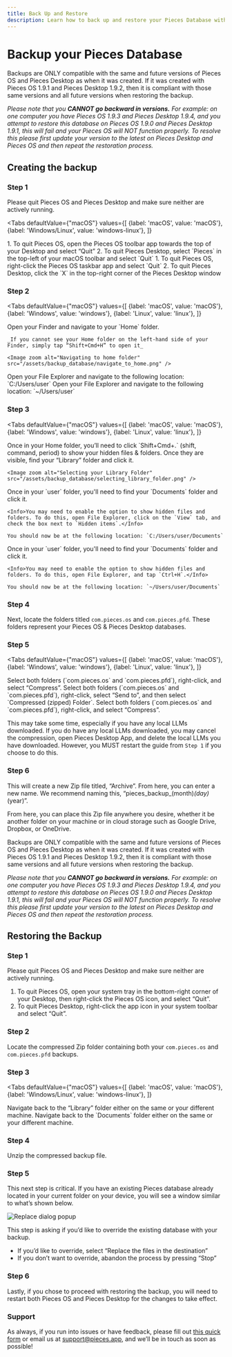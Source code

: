 ```yaml
---
title: Back Up and Restore
description: Learn how to back up and restore your Pieces Database without losing your code snippets.
---
```


<link rel="canonical" href="https://docs.pieces.app/features/back-up-and-restore" />

# Backup your Pieces Database

<Info>Backups are ONLY compatible with the same and future versions of Pieces OS and Pieces Desktop as when it was created. If it was created with Pieces OS 1.9.1 and Pieces Desktop 1.9.2, then it is compliant with those same versions and all future versions when restoring the backup.</Info>

_Please note that you **CANNOT go backward in versions.** For example: on one computer you have Pieces OS 1.9.3 and Pieces Desktop 1.9.4, and you attempt to restore this database on Pieces OS 1.9.0 and Pieces Desktop 1.9.1, this will fail and your Pieces OS will NOT function properly. To resolve this please first update your version to the latest on Pieces Desktop and Pieces OS and then repeat the restoration process._

## Creating the backup

### Step 1

Please quit Pieces OS and Pieces Desktop and make sure neither are actively running.

<Tabs
  defaultValue={"macOS"}
  values={[
    {label: 'macOS', value: 'macOS'},
    {label: 'Windows/Linux', value: 'windows-linux'},
  ]}
>
  <TabItem value="macOS">
    1. To quit Pieces OS, open the Pieces OS toolbar app towards the top of your Desktop and select “Quit”
    2. To quit Pieces Desktop, select `Pieces` in the top-left of your macOS toolbar and select `Quit`
  </TabItem>
  <TabItem value="windows-linux">
    1. To quit Pieces OS, right-click the Pieces OS taskbar app and select `Quit`
    2. To quit Pieces Desktop, click the `X` in the top-right corner of the Pieces Desktop window
  </TabItem>
</Tabs>

### Step 2

<Tabs
  defaultValue={"macOS"}
  values={[
    {label: 'macOS', value: 'macOS'},
    {label: 'Windows', value: 'windows'},
    {label: 'Linux', value: 'linux'},
  ]}
>
  <TabItem value="macOS">
    Open your Finder and navigate to your `Home` folder.

    _If you cannot see your Home folder on the left-hand side of your Finder, simply tap “Shift+Cmd+H” to open it_

    <Image zoom alt="Navigating to home folder" src="/assets/backup_database/navigate_to_home.png" />
  </TabItem>
  <TabItem value="windows">
    Open your File Explorer and navigate to the following location: `C:/Users/user`
  </TabItem>
  <TabItem value="linux">
    Open your File Explorer and navigate to the following location: `~/Users/user`
  </TabItem>
</Tabs>

### Step 3

<Tabs
  defaultValue={"macOS"}
  values={[
    {label: 'macOS', value: 'macOS'},
    {label: 'Windows', value: 'windows'},
    {label: 'Linux', value: 'linux'},
  ]}
>
  <TabItem value="macOS">
    Once in your Home folder, you’ll need to click `Shift+Cmd+.` (shift, command, period) to show your hidden files & folders. Once they are visible, find your “Library” folder and click it.

    <Image zoom alt="Selecting your Library Folder" src="/assets/backup_database/selecting_library_folder.png" />
  </TabItem>
  <TabItem value="windows">
    Once in your `user` folder, you'll need to find your `Documents` folder and click it.

    <Info>You may need to enable the option to show hidden files and folders. To do this, open File Explorer, click on the `View` tab, and check the box next to `Hidden items`.</Info>

    You should now be at the following location: `C:/Users/user/Documents`
  </TabItem>
  <TabItem value="linux">
    Once in your `user` folder, you'll need to find your `Documents` folder and click it.

    <Info>You may need to enable the option to show hidden files and folders. To do this, open File Explorer, and tap `Ctrl+H`.</Info>

    You should now be at the following location: `~/Users/user/Documents`
  </TabItem>
</Tabs>

### Step 4

Next, locate the folders titled `com.pieces.os` and `com.pieces.pfd`. These folders represent your Pieces OS & Pieces Desktop databases.

[//]: # (<Tabs)

[//]: # (  defaultValue={"macOS"})

[//]: # (  values={[)

[//]: # (    {label: 'macOS', value: 'macOS'},)

[//]: # (    {label: 'Windows/Linux', value: 'windows-linux'},)

[//]: # (  ]})

[//]: # (>)

[//]: # (  <TabItem value="macOS">)

[//]: # (    <Image zoom alt="Selecting Pieces Folders" src="/assets/backup_database/selecting_pieces_folders.png" />)

[//]: # (  </TabItem>)

[//]: # (  <TabItem value="windows-linux">)

[//]: # (  </TabItem>)

[//]: # (</Tabs>)

### Step 5

<Tabs
  defaultValue={"macOS"}
  values={[
    {label: 'macOS', value: 'macOS'},
    {label: 'Windows', value: 'windows'},
    {label: 'Linux', value: 'linux'},
  ]}
>
  <TabItem value="macOS">
    Select both folders (`com.pieces.os` and `com.pieces.pfd`), right-click, and select “Compress”.
  </TabItem>
  <TabItem value="windows">
    Select both folders (`com.pieces.os` and `com.pieces.pfd`), right-click, select “Send to”, and then select `Compressed (zipped) Folder`.
  </TabItem>
  <TabItem value="linux">
    Select both folders (`com.pieces.os` and `com.pieces.pfd`), right-click, and select “Compress”.
  </TabItem>
</Tabs>

<Info>This may take some time, especially if you have any local LLMs downloaded. If you do have any local LLMs downloaded, you may cancel the compression, open Pieces Desktop App, and delete the local LLMs you have downloaded. However, you MUST restart the guide from `Step 1` if you choose to do this.</Info>

### Step 6

This will create a new Zip file titled, “Archive”. From here, you can enter a new name. We recommend naming this, “pieces_backup_(month)_(day)_(year)”.

[//]: # (<Tabs)

[//]: # (  defaultValue={"macOS"})

[//]: # (  values={[)

[//]: # (    {label: 'macOS', value: 'macOS'},)

[//]: # (    {label: 'Windows', value: 'windows'},)

[//]: # (    {label: 'Linux', value: 'linux'},)

[//]: # (  ]})

[//]: # (>)

[//]: # ()
[//]: # (  <TabItem value="macOS">)

[//]: # (    <Image zoom alt="Title Archive with Timestamp" src="/assets/backup_database/title_archive.png" />)

[//]: # (  </TabItem>)

[//]: # (  <TabItem value="windows">)

[//]: # (  </TabItem>)

[//]: # (  <TabItem value="linux">)

[//]: # (  </TabItem>)

[//]: # (</Tabs>)

From here, you can place this Zip file anywhere you desire, whether it be another folder on your machine or in cloud storage such as Google Drive, Dropbox, or OneDrive.

<Info>Backups are ONLY compatible with the same and future versions of Pieces OS and Pieces Desktop as when it was created. If it was created with Pieces OS 1.9.1 and Pieces Desktop 1.9.2, then it is compliant with those same versions and all future versions when restoring the backup.</Info>

_Please note that you **CANNOT go backward in versions.** For example: on one computer you have Pieces OS 1.9.3 and Pieces Desktop 1.9.4, and you attempt to restore this database on Pieces OS 1.9.0 and Pieces Desktop 1.9.1, this will fail and your Pieces OS will NOT function properly. To resolve this please first update your version to the latest on Pieces Desktop and Pieces OS and then repeat the restoration process._

## Restoring the Backup

### Step 1

Please quit Pieces OS and Pieces Desktop and make sure neither are actively running.

1. To quit Pieces OS, open your system tray in the bottom-right corner of your Desktop, then right-click the Pieces OS icon, and select “Quit”.
2. To quit Pieces Desktop, right-click the app icon in your system toolbar and select “Quit”.

### Step 2

Locate the compressed Zip folder containing both your `com.pieces.os` and `com.pieces.pfd` backups.

### Step 3

<Tabs
  defaultValue={"macOS"}
  values={[
    {label: 'macOS', value: 'macOS'},
    {label: 'Windows/Linux', value: 'windows-linux'},
  ]}
>
  <TabItem value="macOS">
    Navigate back to the “Library” folder either on the same or your different machine.
  </TabItem>
  <TabItem value="windows-linux">
    Navigate back to the `Documents` folder either on the same or your different machine.
  </TabItem>
</Tabs>

### Step 4

Unzip the compressed backup file.

### Step 5

This next step is critical. If you have an existing Pieces database already located in your current folder on your device, you will see a window similar to what’s shown below.

<Image zoom alt="Replace dialog popup" src="/assets/backup_database/replace_message.png" />

This step is asking if you’d like to override the existing database with your backup.

- If you’d like to override, select “Replace the files in the destination”
- If you don’t want to override, abandon the process by pressing “Stop”

### Step 6

Lastly, if you chose to proceed with restoring the backup, you will need to restart both Pieces OS and Pieces Desktop for the changes to take effect.

### Support

As always, if you run into issues or have feedback, please fill out [this quick form](https://getpieces.typeform.com/to/mCjBSIjF) or email us at [support@pieces.app](mailto:support@pieces.app), and we’ll be in touch as soon as possible!

